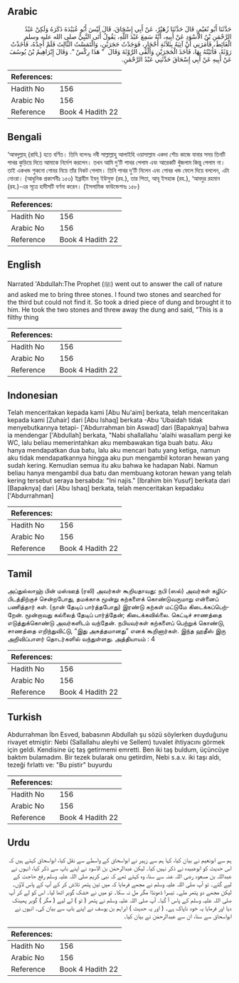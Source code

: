## Arabic


<div dir="rtl" lang="ar" style={{fontSize:'larger',backgroundColor:'#f8f9fa',padding:20}}>
حَدَّثَنَا أَبُو نُعَيْمٍ، قَالَ حَدَّثَنَا زُهَيْرٌ، عَنْ أَبِي إِسْحَاقَ، قَالَ لَيْسَ أَبُو عُبَيْدَةَ ذَكَرَهُ وَلَكِنْ عَبْدُ الرَّحْمَنِ بْنُ الأَسْوَدِ عَنْ أَبِيهِ، أَنَّهُ سَمِعَ عَبْدَ اللَّهِ، يَقُولُ أَتَى النَّبِيُّ صلى الله عليه وسلم الْغَائِطَ، فَأَمَرَنِي أَنْ آتِيَهُ بِثَلاَثَةِ أَحْجَارٍ، فَوَجَدْتُ حَجَرَيْنِ، وَالْتَمَسْتُ الثَّالِثَ فَلَمْ أَجِدْهُ، فَأَخَذْتُ رَوْثَةً، فَأَتَيْتُهُ بِهَا، فَأَخَذَ الْحَجَرَيْنِ وَأَلْقَى الرَّوْثَةَ وَقَالَ ‏ "‏ هَذَا رِكْسٌ ‏"‏‏.‏ وَقَالَ إِبْرَاهِيمُ بْنُ يُوسُفَ عَنْ أَبِيهِ عَنْ أَبِي إِسْحَاقَ حَدَّثَنِي عَبْدُ الرَّحْمَنِ‏.‏
</div>
<div style={{backgroundColor:'#f8f9fa',padding:20, marginBottom: 10}}><table> <thead> <tr> <th>References:</th> <th></th> </tr> </thead> <tbody><tr><td>Hadith No</td><td>156</td></tr><tr><td>Arabic No</td><td>156</td></tr><tr><td>Reference</td><td>Book 4 Hadith 22</td></tr></tbody></table></div>

## Bengali


<div dir="ltr" lang="bn" style={{fontSize:'larger',backgroundColor:'#f8f9fa',padding:20}}>
‘আবদুল্লাহ্ (রাযি.) হতে বর্ণিত। তিনি বলেনঃ নবী সাল্লাল্লাহু আলাইহি ওয়াসাল্লাম একদা শৌচ কাজে যাবার সময় তিনটি পাথর কুড়িয়ে দিতে আমাকে নির্দেশ করলেন। তখন আমি দু’টি পাথর পেলাম এবং আরেকটি খুঁজলাম কিন্তু পেলাম না। তাই একখন্ড শুকনো গোবর নিয়ে তাঁর নিকট গেলাম। তিনি পাথর দু’টি নিলেন এবং গোবর খন্ড ফেলে দিয়ে বললেন, এটা নোংরা। (আধুনিক প্রকাশনীঃ ১৫৩) ইব্রাহীম ইবনু ইউসুফ (রহ.), তার পিতা, আবূ ইসহাক (রহ.), ‘আবদুর রহমান (রহ.)-এর সূত্রে হাদীসটি বর্ণনা করেন। (ইসলামিক ফাউন্ডেশনঃ ১৫৮)
</div>
<div style={{backgroundColor:'#f8f9fa',padding:20, marginBottom: 10}}><table> <thead> <tr> <th>References:</th> <th></th> </tr> </thead> <tbody><tr><td>Hadith No</td><td>156</td></tr><tr><td>Arabic No</td><td>156</td></tr><tr><td>Reference</td><td>Book 4 Hadith 22</td></tr></tbody></table></div>

## English


<div dir="ltr" lang="en" style={{fontSize:'larger',backgroundColor:'#f8f9fa',padding:20}}>
Narrated 'Abdullah:The Prophet (ﷺ) went out to answer the call of nature and asked me to bring three stones. I found two stones and searched for the third but could not find it. So took a dried piece of dung and brought it to him. He took the two stones and threw away the dung and said, "This is a filthy thing
</div>
<div style={{backgroundColor:'#f8f9fa',padding:20, marginBottom: 10}}><table> <thead> <tr> <th>References:</th> <th></th> </tr> </thead> <tbody><tr><td>Hadith No</td><td>156</td></tr><tr><td>Arabic No</td><td>156</td></tr><tr><td>Reference</td><td>Book 4 Hadith 22</td></tr></tbody></table></div>

## Indonesian


<div dir="ltr" lang="id" style={{fontSize:'larger',backgroundColor:'#f8f9fa',padding:20}}>
Telah menceritakan kepada kami [Abu Nu'aim] berkata, telah menceritakan kepada kami [Zuhair] dari [Abu Ishaq] berkata -Abu 'Ubaidah tidak menyebutkannya tetapi- ['Abdurrahman bin Aswad] dari [Bapaknya] bahwa ia mendengar ['Abdullah] berkata, "Nabi shallallahu 'alaihi wasallam pergi ke WC, lalu beliau memerintahkan aku membawakan tiga buah batu. Aku hanya mendapatkan dua batu, lalu aku mencari batu yang ketiga, namun aku tidak mendapatkannya hingga aku pun mengambil kotoran hewan yang sudah kering. Kemudian semua itu aku bahwa ke hadapan Nabi. Namun beliau hanya mengambil dua batu dan membuang kotoran hewan yang telah kering tersebut seraya bersabda: "Ini najis." [Ibrahim bin Yusuf] berkata dari [Bapaknya] dari [Abu Ishaq] berkata, telah menceritakan kepadaku ['Abdurrahman]
</div>
<div style={{backgroundColor:'#f8f9fa',padding:20, marginBottom: 10}}><table> <thead> <tr> <th>References:</th> <th></th> </tr> </thead> <tbody><tr><td>Hadith No</td><td>156</td></tr><tr><td>Arabic No</td><td>156</td></tr><tr><td>Reference</td><td>Book 4 Hadith 22</td></tr></tbody></table></div>

## Tamil


<div dir="ltr" lang="ta" style={{fontSize:'larger',backgroundColor:'#f8f9fa',padding:20}}>
அப்துல்லாஹ் பின் மஸ்ஊத் (ரலி) அவர்கள் கூறியதாவது: நபி (ஸல்) அவர்கள் கழிப்பிடத்திற்குச் சென்றபோது, தமக்காக மூன்று கற்களைக் கொண்டுவருமாறு என்னைப் பணித்தார் கள். (நான் தேடிப் பார்த்தபோது) இரண்டு கற்கள் மட்டுமே கிடைக்கப்பெற்றேன். மூன்றாவது கல்லைத் தேடிப் பார்த்தேன்; கிடைக்கவில்லை. கெட்டிச் சாணத்தை எடுத்துக்கொண்டு அவர்களிடம் வந்தேன். நபியவர்கள் கற்களைப் பெற்றுக் கொண்டு, சாணத்தை எறிந்துவிட்டு, “இது அசுத்தமானது” எனக் கூறினார்கள். இந்த ஹதீஸ் இரு அறிவிப்பாளர் தொடர்களில் வந்துள்ளது. அத்தியாயம் : 4
</div>
<div style={{backgroundColor:'#f8f9fa',padding:20, marginBottom: 10}}><table> <thead> <tr> <th>References:</th> <th></th> </tr> </thead> <tbody><tr><td>Hadith No</td><td>156</td></tr><tr><td>Arabic No</td><td>156</td></tr><tr><td>Reference</td><td>Book 4 Hadith 22</td></tr></tbody></table></div>

## Turkish


<div dir="ltr" lang="tr" style={{fontSize:'larger',backgroundColor:'#f8f9fa',padding:20}}>
Abdurrahman İbn Esved, babasının Abdullah şu sözü söylerken duyduğunu rivayet etmiştir: Nebi (Sallallahu aleyhi ve Sellem) tuvalet ihtiyacını görmek için geldi. Kendisine üç taş getirmemi emretti. Ben iki taş buldum, üçüncüye baktım bulamadım. Bir tezek bularak onu getirdim, Nebi s.a.v. iki taşı aldı, tezeği fırlattı ve: "Bu pistir" buyurdu
</div>
<div style={{backgroundColor:'#f8f9fa',padding:20, marginBottom: 10}}><table> <thead> <tr> <th>References:</th> <th></th> </tr> </thead> <tbody><tr><td>Hadith No</td><td>156</td></tr><tr><td>Arabic No</td><td>156</td></tr><tr><td>Reference</td><td>Book 4 Hadith 22</td></tr></tbody></table></div>

## Urdu


<div dir="rtl" lang="ur" style={{fontSize:'larger',backgroundColor:'#f8f9fa',padding:20}}>
ہم سے ابونعیم نے بیان کیا، کہا ہم سے زہیر نے ابواسحاق کے واسطے سے نقل کیا، ابواسحاق کہتے ہیں کہ اس حدیث کو ابوعبیدہ نے ذکر نہیں کیا۔ لیکن عبدالرحمٰن بن الاسود نے اپنے باپ سے ذکر کیا، انہوں نے عبداللہ بن مسعود رضی اللہ عنہ سے سنا، وہ کہتے تھے کہ نبی کریم صلی اللہ علیہ وسلم رفع حاجت کے لیے گئے۔ تو آپ صلی اللہ علیہ وسلم نے مجھے فرمایا کہ میں تین پتھر تلاش کر کے آپ کے پاس لاؤں۔ لیکن مجھے دو پتھر ملے۔ تیسرا ڈھونڈا مگر مل نہ سکا۔ تو میں نے خشک گوبر اٹھا لیا۔ اس کو لے کر آپ صلی اللہ علیہ وسلم کے پاس آ گیا۔ آپ صلی اللہ علیہ وسلم نے پتھر ( تو ) لے لیے ( مگر ) گوبر پھینک دیا اور فرمایا یہ خود ناپاک ہے۔ ( اور یہ حدیث ) ابراہم بن یوسف نے اپنے باپ سے بیان کی۔ انہوں نے ابواسحاق سے سنا، ان سے عبدالرحمٰن نے بیان کیا۔
</div>
<div style={{backgroundColor:'#f8f9fa',padding:20, marginBottom: 10}}><table> <thead> <tr> <th>References:</th> <th></th> </tr> </thead> <tbody><tr><td>Hadith No</td><td>156</td></tr><tr><td>Arabic No</td><td>156</td></tr><tr><td>Reference</td><td>Book 4 Hadith 22</td></tr></tbody></table></div>
